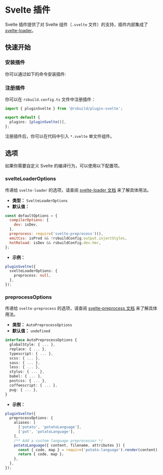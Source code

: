 # Svelte 插件


<SourceCode href="https://github.com/web-infra-dev/rsbuild/tree/main/packages/plugin-svelte" />

Svelte 插件提供了对 Svelte 组件（`.svelte` 文件）的支持，插件内部集成了 [svelte-loader](https://github.com/sveltejs/svelte-loader)。

## 快速开始

### 安装插件

你可以通过如下的命令安装插件:


<PackageManagerTabs command="add @rsbuild/plugin-svelte -D" />

### 注册插件

你可以在 `rsbuild.config.ts` 文件中注册插件：

```ts title="rsbuild.config.ts"
import { pluginSvelte } from '@rsbuild/plugin-svelte';

export default {
  plugins: [pluginSvelte()],
};
```

注册插件后，你可以在代码中引入 `*.svelte` 单文件组件。

## 选项

如果你需要自定义 Svelte 的编译行为，可以使用以下配置项。

### svelteLoaderOptions

传递给 `svelte-loader` 的选项，请查阅 [svelte-loader 文档](https://github.com/sveltejs/svelte-loader) 来了解具体用法。

- **类型：** `SvelteLoaderOptions`
- **默认值：**

```js
const defaultOptions = {
  compilerOptions: {
    dev: isDev,
  },
  preprocess: require('svelte-preprocess')(),
  emitCss: isProd && !rsbuildConfig.output.injectStyles,
  hotReload: isDev && rsbuildConfig.dev.hmr,
};
```

- **示例：**

```ts
pluginSvelte({
  svelteLoaderOptions: {
    preprocess: null,
  },
});
```

### preprocessOptions

传递给 `svelte-preprocess` 的选项，请查阅 [svelte-preprocess 文档](https://github.com/sveltejs/svelte-preprocess/blob/c2107e529da9438ea5b8060aa471119940896e40/docs/preprocessing.md) 来了解具体用法。

- **类型：** `AutoPreprocessOptions`
- **默认值：** `undefined`

```ts
interface AutoPreprocessOptions {
  globalStyle: { ... },
  replace: { ... },
  typescript: { ... },
  scss: { ... },
  sass: { ... },
  less: { ... },
  stylus: { ... },
  babel: { ... },
  postcss: { ... },
  coffeescript: { ... },
  pug: { ... },
}
```

- **示例：**

```ts
pluginSvelte({
  preprocessOptions: {
    aliases: [
      ['potato', 'potatoLanguage'],
      ['pot', 'potatoLanguage'],
    ],
    /** Add a custom language preprocessor */
    potatoLanguage({ content, filename, attributes }) {
      const { code, map } = require('potato-language').render(content);
      return { code, map };
    },
  },
});
```
